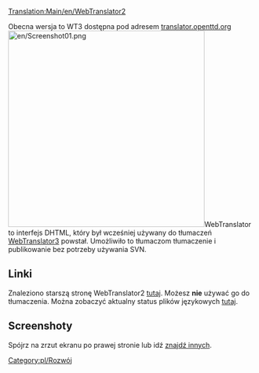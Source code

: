 [[Translation:Main/en/WebTranslator2]]
{{en/-}}
<!--{{warning|WebTranslator2 is outdated and has been superseded by [[Main/en/WebTranslator3]]. '''Please go there if you want to find out about translating OpenTTD.''' This article is only for historical reasons.}}-->{{uwaga/Pl|WebTranslator2 jest przestarzały i został zastąpiony przez [[Main/pl/WebTranslator3|WebTranslator3]]. '''Przejdź tam, jeśli chcesz dowiedzieć się o tłumaczeniu OpenTTD.''' Ten artykuł dotyczy wyłącznie przyczyn historycznych.}}

Obecna wersja to WT3 dostępna pod adresem [http://translator.openttd.org/ translator.openttd.org]
[[File:en/Screenshot01.png|right|400px]]WebTranslator to interfejs DHTML, który był wcześniej używany do tłumaczeń [[Main/pl/WebTranslator3|WebTranslator3]] powstał. Umożliwiło to tłumaczom tłumaczenie i publikowanie bez potrzeby używania SVN.

== Linki ==
Znaleziono starszą stronę WebTranslator2 [http://translator2.openttd.org/ tutaj]. Możesz '''nie''' używać go do tłumaczenia.
Można zobaczyć aktualny status plików językowych [http://translator2.openttd.org/languages/GlobalStat tutaj].

== Screenshoty ==
Spójrz na zrzut ekranu po prawej stronie lub idź [http://translator2.openttd.org/Screenshot znajdź innych].

<!--[[Category:en/Development]]-->[[Category:pl/Rozwój]]